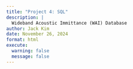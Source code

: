 ```yaml
---
title: "Project 4: SQL"
description: |
  Wideband Acoustic Immittance (WAI) Database
author: Jack Kim
date: November 26, 2024
format: html
execute: 
  warning: false
  message: false
---
```



